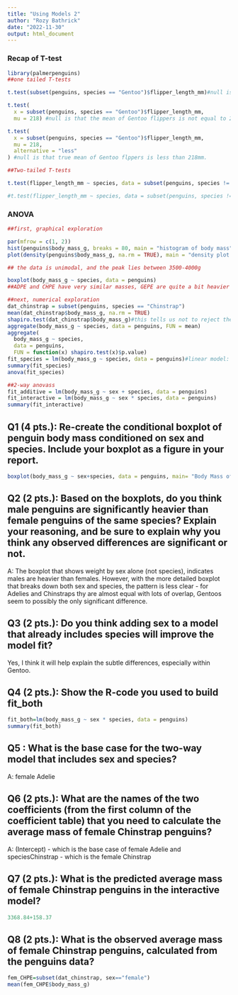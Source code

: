 ```yaml
---
title: "Using Models 2"
author: "Rozy Bathrick"
date: "2022-11-30"
output: html_document
---
```


### Recap of T-test

```r
library(palmerpenguins)
##one tailed T-tests

t.test(subset(penguins, species == "Gentoo")$flipper_length_mm)#null is that the mean of Gentoo flipper lengths is not equal to zero 

t.test(
  x = subset(penguins, species == "Gentoo")$flipper_length_mm,
  mu = 218) #null is that the mean of Gentoo flippers is not equal to 218

t.test(
  x = subset(penguins, species == "Gentoo")$flipper_length_mm,
  mu = 218,
  alternative = "less"
) #null is that true mean of Gentoo flppers is less than 218mm. 
```
```r
##Two-tailed T-tests

t.test(flipper_length_mm ~ species, data = subset(penguins, species != "Chinstrap"))

#t.test(flipper_length_mm ~ species, data = subset(penguins, species != "Chinstrap"), mu=mean(subset(penguins, flipper_length_mm, species="Gentoo")), alternative="less")
```
### ANOVA

```r
##first, graphical exploration

par(mfrow = c(1, 2))
hist(penguins$body_mass_g, breaks = 80, main = "histogram of body mass", xlab = "body mass (g)")
plot(density(penguins$body_mass_g, na.rm = TRUE), main = "density plot of body mass")

## the data is unimodal, and the peak lies between 3500-4000g

boxplot(body_mass_g ~ species, data = penguins)
##ADPE and CHPE have very similar masses, GEPE are quite a bit heavier
```

```r
##next, numerical exploration
dat_chinstrap = subset(penguins, species == "Chinstrap")
mean(dat_chinstrap$body_mass_g, na.rm = TRUE)
shapiro.test(dat_chinstrap$body_mass_g)#this tells us not to reject the null, so the data are normally distributed
aggregate(body_mass_g ~ species, data = penguins, FUN = mean)
aggregate(
  body_mass_g ~ species,
  data = penguins,
  FUN = function(x) shapiro.test(x)$p.value)
fit_species = lm(body_mass_g ~ species, data = penguins)#linear model: how much variation in body mass is explained by sp.
summary(fit_species)
anova(fit_species)
```

```r
##2-way anovass
fit_additive = lm(body_mass_g ~ sex + species, data = penguins)
fit_interactive = lm(body_mass_g ~ sex * species, data = penguins)
summary(fit_interactive)
```

## Q1 (4 pts.): Re-create the conditional boxplot of penguin body mass conditioned on sex and species. Include your boxplot as a figure in your report.

```r
boxplot(body_mass_g ~ sex+species, data = penguins, main= "Body Mass of three penguin species by sex", ylab="Body Mass (g)", las=2, xlab=" ", names=c("female \n Adelie", "male \n Adelie", "female \n Chinstrap", "male \n Chinstrap", "female \n Gentoo", "male \n Gentoo"))
```

## Q2 (2 pts.): Based on the boxplots, do you think male penguins are significantly heavier than female penguins of the same species? Explain your reasoning, and be sure to explain why you think any observed differences are significant or not.

A: The boxplot that shows weight by sex alone (not species), indicates males are heavier than females. However, with the more detailed boxplot that breaks down both sex and species, the pattern is less clear - for Adelies and Chinstraps thy are almost equal with lots of overlap, Gentoos seem to possibly the only significant difference.

## Q3 (2 pts.): Do you think adding sex to a model that already includes species will improve the model fit?

Yes, I think it will help explain the subtle differences, especially within Gentoo. 

## Q4 (2 pts.): Show the R-code you used to build fit_both

```r
fit_both=lm(body_mass_g ~ sex * species, data = penguins)
summary(fit_both)
```
## Q5 : What is the base case for the two-way model that includes sex and species?

A: female Adelie

## Q6 (2 pts.): What are the names of the two coefficients (from the first column of the coefficient table) that you need to calculate the average mass of female Chinstrap penguins?

A: (Intercept) - which is the base case of female Adelie and speciesChinstrap - which is the female Chinstrap

## Q7 (2 pts.): What is the predicted average mass of female Chinstrap penguins in the interactive model?

```r
3368.84+158.37
```

## Q8 (2 pts.): What is the observed average mass of female Chinstrap penguins, calculated from the penguins data?

```r
fem_CHPE=subset(dat_chinstrap, sex=="female")
mean(fem_CHPE$body_mass_g)
```

